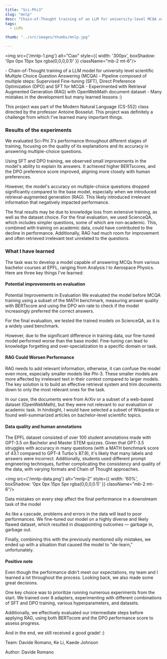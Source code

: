 ```yaml
---
title: "Sci-Phi3"
slug: "mnlp"
desc: "Chain-of-Thought training of an LLM for university-level MCQA using a pipeline with SFT, DPO, and RAG"
tags:
  - LLMs

thumb: "../src/images/thumbs/mnlp.jpg"

---
```


<img src={'/mnlp-1.png'} alt="Ciao" style={{ width: '300px', boxShadow: '0px 0px 15px 5px rgba(0,0,0,0.1)' }} className="mb-2 mt-6"/>

<Summary>
- Chain-of-Thought training of a LLM model for university level scientific Multiple Choice Question Answering (MCQA)
- Pipeline composed of multiple steps: Supervised Fine-tuning (SFT), Direct Preference Optimization (DPO) and SFT for MCQA
- Experimented with Retrieval Augmented Generation (RAG) with OpenWebMath document dataset
- Many mistakes in the development but many learned lessons :)
</Summary>

This project was part of the Modern Natural Language (CS-552) class directed by the professor Antoine Bosselut. This project was definitely a challenge from which I've learned many important things. 

### Results of the experiments 

We evaluated Sci-Phi 3's performance throughout different stages of training, focusing on the quality of its explanations and its accuracy in answering multiple-choice questions.

Using SFT and DPO training, we observed small improvements in the model's ability to explain its answers. It achieved higher BERTscores, and the DPO preference score improved, aligning more closely with human preferences.

However, the model's accuracy on multiple-choice questions dropped significantly compared to the base model, especially when we introduced retrieval-augmented generation (RAG). This likely introduced irrelevant information that negatively impacted performance.

The final results may be due to knowledge loss from extensive training, as well as the dataset choice. For the final evaluation, we used ScienceQA, which includes simpler questions, some of which are non-academic. This, combined with training on academic data, could have contributed to the decline in performance. Additionally, RAG had much room for improvement and often retrieved irrelevant text unrelated to the questions.

### What I have learned

The task was to develop a model capable of answering MCQs from various bachelor courses at EPFL, ranging from Analysis I to Aerospace Physics. Here are three key things I’ve learned:

#### Potential improvements on evaluation

Potential Improvements in Evaluation
We evaluated the model before MCQA training using a subset of the MATH benchmark, measuring answer quality with BERTscore and using the DPO win rate to check if the model increasingly preferred the correct answers.

For the final evaluation, we tested the trained models on ScienceQA, as it is a widely used benchmark.

However, due to the significant difference in training data, our fine-tuned model performed worse than the base model. Fine-tuning can lead to knowledge forgetting and over-specialization to a specific domain or task.

#### RAG Could Worsen Performance

RAG needs to add relevant information, otherwise, it can confuse the model even more, especially smaller models like Phi-3. These smaller models are more affected by irrelevant text in their context compared to larger models. The key solution is to build an effective retrieval system and trim documents down to only the most relevant ones for the task.

In our case, the documents were from ArXiv or a subset of a web-based dataset (OpenWebMath), but they were not relevant to our evaluation or academic task. In hindsight, I would have selected a subset of Wikipedia or found well-summarized articles on bachelor-level scientific topics.

#### Data quality and human annotations

The EPFL dataset consisted of over 100 student annotations made with GPT-3.5 on Bachelor and Master STEM quizzes. Given that GPT-3.5 struggles with accuracy in many questions (with a MATH benchmark score of 43.1 compared to GPT-4 Turbo's 87.9), it's likely that many labels and answers were incorrect. Additionally, students used different prompt engineering techniques, further complicating the consistency and quality of the data, with varying formats and Chain of Thought approaches.

<img src={'/mnlp-data.png'} alt="mnlp-2" style={{ width: '60%', boxShadow: '0px 0px 15px 5px rgba(0,0,0,0.1)' }} className="mb-2 mt-6"/>
<p className="text-dark-minsk justify-center pt-3 pb-5 text-sm"  style={{ fontFamily: 'tt-norms' }}>Data mistakes on every step affect the final performance in a downstream task of the model</p>

As like a cascade, problems and errors in the data will lead to poor performances. We fine-tuned our model on a highly diverse and likely flawed dataset, which resulted in disappointing outcomes — garbage in, garbage out.

Finally,  combining this with the previously mentioned silly mistakes, we ended up with a situation that caused the model to "de-learn," unfortunately.

#### Positive note

Even though the performance didn't meet our expectations, my team and I learned a lot throughout the process. Looking back, we also made some great decisions.

One key choice was to prioritize running numerous experiments from the start. We trained over 8 adapters, experimenting with different combinations of SFT and DPO training, various hyperparameters, and datasets.

Additionally, we effectively evaluated our intermediate steps before applying RAG, using both BERTscore and the DPO performance score to assess progress.

And in the end, we still received a good grade! :)

<p className="text-dark-minsk justify-center pt-4 pb-2"  style={{ fontFamily: 'tt-norms' }}>Team: Davide Romano, Ke Li, Kaede Johnson</p>

<p className="text-dark-minsk justify-center "  style={{ fontFamily: 'tt-norms' }}>Author: Davide Romano</p>